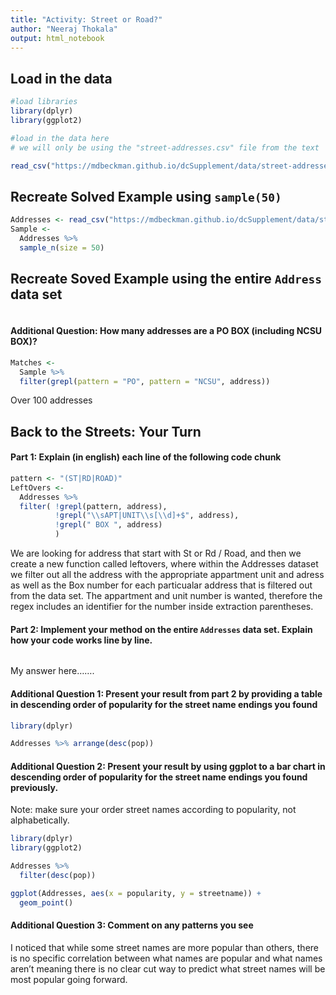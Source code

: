 ```yaml
---
title: "Activity: Street or Road?"
author: "Neeraj Thokala"
output: html_notebook
---
```


## Load in the data

```r
#load libraries 
library(dplyr)
library(ggplot2)

#load in the data here 
# we will only be using the "street-addresses.csv" file from the text

read_csv("https://mdbeckman.github.io/dcSupplement/data/street-addresses.csv")

```

## Recreate Solved Example using `sample(50)`

```r
Addresses <- read_csv("https://mdbeckman.github.io/dcSupplement/data/street-addresses.csv")
Sample <- 
  Addresses %>%
  sample_n(size = 50)

```

## Recreate Soved Example using the entire `Address` data set

```r


```

#### Additional Question: How many addresses are a PO BOX (including NCSU BOX)? 

```r
Matches <- 
  Sample %>%
  filter(grepl(pattern = "PO", pattern = "NCSU", address))

```

Over 100 addresses


## Back to the Streets: Your Turn

#### Part 1: Explain (in english) each line of the following code chunk

```r
pattern <- "(ST|RD|ROAD)"
LeftOvers <-
  Addresses %>% 
  filter( !grepl(pattern, address),
          !grepl("\\sAPT|UNIT\\s[\\d]+$", address),
          !grepl(" BOX ", address)
          )
```

We are looking for address that start with St or Rd / Road, and then we create a new function called leftovers, where within the Addresses dataset we filter out all the address with the appropriate appartment unit and adress as well as the Box number for each particualar address that is filtered out from the data set. The appartment and unit number is wanted, therefore the regex includes an identifier for the number inside extraction parentheses.

#### Part 2: Implement your method on the entire `Addresses` data set. Explain how your code works line by line.

```r



```

My answer here.......

#### Additional Question 1: Present your result from part 2 by providing a table in descending order of popularity for the street name endings you found

```r
library(dplyr)

Addresses %>% arrange(desc(pop))

```

#### Additional Question 2: Present your result by using ggplot to a bar chart in descending order of popularity for the street name endings you found previously.

Note: make sure your order street names according to popularity, not alphabetically.

```r
library(dplyr)
library(ggplot2)

Addresses %>%
  filter(desc(pop))

ggplot(Addresses, aes(x = popularity, y = streetname)) +
  geom_point()
```

#### Additional Question 3: Comment on any patterns you see

I noticed that while some street names are more popular than others, there is no specific correlation between what names are popular and what names aren't meaning there is no clear cut way to predict what street names will be most popular going forward.
